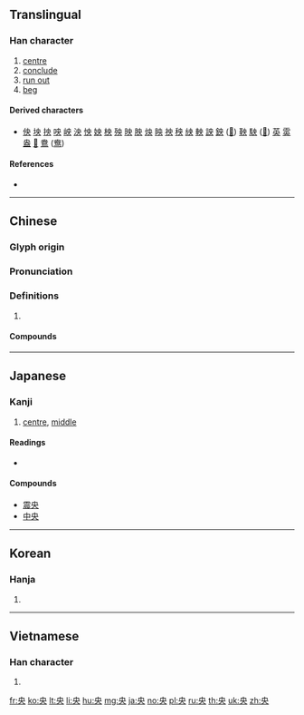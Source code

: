 {{character info/new}}
==Translingual==

===Han character===
{{Han char|rn=37|rad=大|as=02|sn=5|four=50030|canj=LBK}}

# [[centre]]
# [[conclude]]
# [[run out]]
# [[beg]]

====Derived characters====
* [[佒]] [[坱]] [[抰]] [[咉]] [[岟]] [[泱]] [[怏]] [[姎]] [[柍]] [[殃]] [[映]] [[胦]] [[炴]] [[眏]] [[䄃]] [[秧]] [[紻]] [[軮]] [[詇]] [[鉠]] ([[𫓭]]) [[鞅]] [[駚]] ([[𩧫]]) [[英]] [[雵]] [[盎]] [[𩢥]] [[鴦]] ([[鸯]])

====References====
* {{Han ref|kx=0249.050|dkj=05840|dj=0508.030|hdz=10524.060|uh=592E|ud=22830|bh=A5A1|bd=42401}}

----

==Chinese==
{{zh-forms}}

===Glyph origin===
{{Han etym}}

===Pronunciation===
{{zh-pron
|m=yāng
|c=joeng1
|mn=qz,tw,xm,zz:ng/qz,tvtp,xm:iong/tw,zz:iang
|mn_note=ng - colloquial (used for central or middle position only); iong/iang - literary
|mc=y
|oc=y
|cat=n,a,v
}}

===Definitions===
{{zh-hanzi}}

# {{rfdef|zh}}

====Compounds====
{{zh-der|央告|央行|央求|央托|中央|公央婆|念央兒|中央大學|央人|央煩|央中|央及|央人作伐|中央銀行|中央集權|央浼|中央黨部|中央山脈|央帶|央靠|央請|央浼營幹|央央戧戧|央央|央厄|央元音|央託|夜未央|央央插插|央媒|央戧|中央政府|死告活央|未央宮|投央|無央|未央|東央西告|震央|長樂未央}}

----

==Japanese==

===Kanji===
{{ja-kanji|grade=3|rs=大02}}

# [[centre]], [[middle]]

====Readings====
* {{ja-readings|goon=[[おう]] (ō), [[よう]] (yō)|kanon=[[よう]] (yō), [[えい]] (ei)|kun=[[なかば]] (nakaba)}}

====Compounds====
* [[震央]]
* [[中央]]

----

==Korean==

===Hanja===
{{ko-hanja|hangeul=앙|rv=ang|mr=ang}}

# {{defn|lang=ko|sort=大02}}

----

==Vietnamese==

===Han character===
{{vi-hantu|[[ương]], [[trân]]|rs=大02}}

# {{defn|lang=vi|sort=大02}}

[[fr:央]]
[[ko:央]]
[[lt:央]]
[[li:央]]
[[hu:央]]
[[mg:央]]
[[ja:央]]
[[no:央]]
[[pl:央]]
[[ru:央]]
[[th:央]]
[[uk:央]]
[[zh:央]]